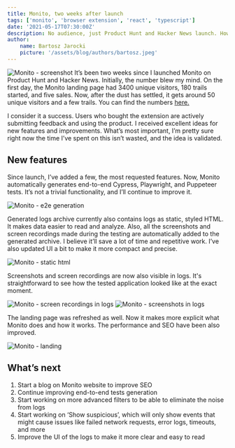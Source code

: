 ```yaml
---
title: Monito, two weeks after launch
tags: ['monito', 'browser extension', 'react', 'typescript']
date: '2021-05-17T07:30:00Z'
description: No audience, just Product Hunt and Hacker News launch. How did it go?
author:
    name: Bartosz Jarocki
    picture: '/assets/blog/authors/bartosz.jpeg'
---
```


![Monito - screenshot](https://s3.eu-north-1.amazonaws.com/jarocki.me/blog/open-graph.png "Monito")
It’s been two weeks since I launched Monito on Product Hunt and Hacker News. Initially, the number blew my mind. On the first day, the Monito landing page had 3400 unique visitors, 180 trails started, and five sales. Now, after the dust has settled, it gets around 50 unique visitors and a few trails. You can find the numbers [here.](https://app.usefathom.com/share/bpgfpxiq/getmonito.com)

I consider it a success. Users who bought the extension are actively submitting feedback and using the product. I received excellent ideas for new features and improvements. What’s most important, I’m pretty sure right now the time I’ve spent on this isn’t wasted, and the idea is validated.

## New features
Since launch, I’ve added a few, the most requested features. Now, Monito automatically generates end-to-end Cypress, Playwright, and Puppeteer tests. It’s not a trivial functionality, and I’ll continue to improve it.

![Monito - e2e generation](https://s3.eu-north-1.amazonaws.com/jarocki.me/blog/monito-e2e.gif "Monito")

Generated logs archive currently also contains logs as static, styled HTML. It makes data easier to read and analyze. Also, all the screenshots and screen recordings made during the testing are automatically added to the generated archive. I believe it’ll save a lot of time and repetitive work. I’ve also updated UI a bit to make it more compact and precise.

![Monito - static html](https://s3.eu-north-1.amazonaws.com/jarocki.me/blog/static-html.png "Monito")

Screenshots and screen recordings are now also visible in logs. It's straightforward to see how the tested application looked like at the exact moment.

![Monito - screen recordings in logs](https://s3.eu-north-1.amazonaws.com/jarocki.me/blog/screen-recording-logs.png "Monito")
![Monito - screenshots in logs](https://s3.eu-north-1.amazonaws.com/jarocki.me/blog/screenshot-logs.png "Monito")

The landing page was refreshed as well. Now it makes more explicit what Monito does and how it works. The performance and SEO have been also improved.

![Monito - landing](https://s3.eu-north-1.amazonaws.com/jarocki.me/blog/monito-landing.png "Monito")

## What’s next

1. Start a blog on Monito website to improve SEO
2. Continue improving end-to-end tests generation
3. Start working on more advanced filters to be able to eliminate the noise from logs
4. Start working on ‘Show suspicious’, which will only show events that might cause issues like failed network requests, error logs, timeouts, and more
5. Improve the UI of the logs to make it more clear and easy to read

